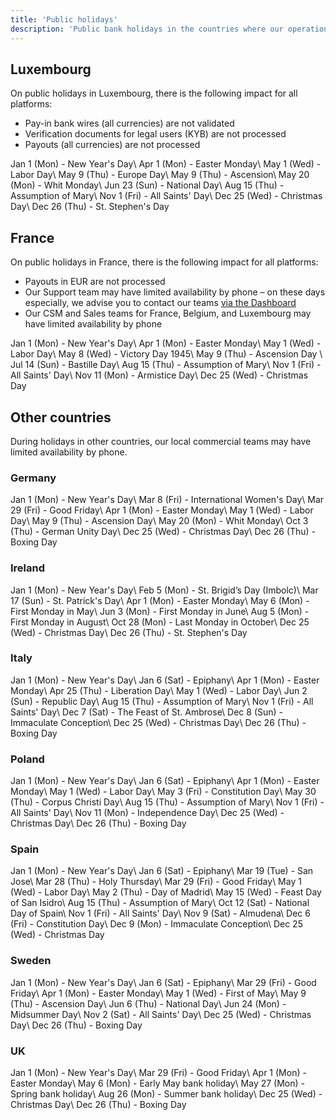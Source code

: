 ```yaml
---
title: 'Public holidays'
description: 'Public bank holidays in the countries where our operational teams are based may affect your service (regardless of where you are based).'
---
```


## Luxembourg

On public holidays in Luxembourg, there is the following impact for all platforms:

- Pay-in bank wires (all currencies) are not validated
- Verification documents for legal users (KYB) are not processed
- Payouts (all currencies) are not processed

<Accordion title="2024">
Jan 1 (Mon) - New Year's Day\
Apr 1 (Mon) - Easter Monday\
May 1 (Wed) - Labor Day\
May 9 (Thu) - Europe Day\
May 9 (Thu) - Ascension\
May 20 (Mon) - Whit Monday\
Jun 23 (Sun) - National Day\
Aug 15 (Thu) - Assumption of Mary\
Nov 1 (Fri) - All Saints' Day\
Dec 25 (Wed) - Christmas Day\
Dec 26 (Thu) - St. Stephen's Day
</Accordion>

## France

On public holidays in France, there is the following impact for all platforms:

- Payouts in EUR are not processed
- Our Support team may have limited availability by phone – on these days especially, we advise you to contact our teams [via the Dashboard](https://hub.mangopay.com/)
- Our CSM and Sales teams for France, Belgium, and Luxembourg may have limited availability by phone

<Accordion title="2024">
Jan 1 (Mon) - New Year's Day\
Apr 1 (Mon) - Easter Monday\
May 1 (Wed) - Labor Day\
May 8 (Wed) - Victory Day 1945\
May 9 (Thu) - Ascension Day \
Jul 14 (Sun) - Bastille Day\
Aug 15 (Thu) - Assumption of Mary\
Nov 1 (Fri) - All Saints' Day\
Nov 11 (Mon) - Armistice Day\
Dec 25 (Wed) - Christmas Day
</Accordion>

## Other countries

During holidays in other countries, our local commercial teams may have limited availability by phone.

### Germany

<Accordion title="2024">
Jan 1 (Mon) - New Year's Day\
Mar 8 (Fri) - International Women's Day\
Mar 29 (Fri) - Good Friday\
Apr 1 (Mon) - Easter Monday\
May 1 (Wed) - Labor Day\
May 9 (Thu) - Ascension Day\
May 20 (Mon) - Whit Monday\
Oct 3 (Thu) - German Unity Day\
Dec 25 (Wed) - Christmas Day\
Dec 26 (Thu) - Boxing Day
</Accordion>

### Ireland

<Accordion title="2024">
Jan 1 (Mon) - New Year's Day\
Feb 5 (Mon) - St. Brigid’s Day (Imbolc)\
Mar 17 (Sun) - St. Patrick's Day\
Apr 1 (Mon) - Easter Monday\
May 6 (Mon) - First Monday in May\
Jun 3 (Mon) - First Monday in June\
Aug 5 (Mon) - First Monday in August\
Oct 28 (Mon) - Last Monday in October\
Dec 25 (Wed) - Christmas Day\
Dec 26 (Thu) - St. Stephen's Day
</Accordion>

### Italy

<Accordion title="2024">
Jan 1 (Mon) - New Year's Day\
Jan 6 (Sat) - Epiphany\
Apr 1 (Mon) - Easter Monday\
Apr 25 (Thu) - Liberation Day\
May 1 (Wed) - Labor Day\
Jun 2 (Sun) - Republic Day\
Aug 15 (Thu) - Assumption of Mary\
Nov 1 (Fri) - All Saints' Day\
Dec 7 (Sat) - The Feast of St. Ambrose\
Dec 8 (Sun) - Immaculate Conception\
Dec 25 (Wed) - Christmas Day\
Dec 26 (Thu) - Boxing Day
</Accordion>

### Poland

<Accordion title="2024">
Jan 1 (Mon) - New Year's Day\
Jan 6 (Sat) - Epiphany\
Apr 1 (Mon) - Easter Monday\
May 1 (Wed) - Labor Day\
May 3 (Fri) - Constitution Day\
May 30 (Thu) - Corpus Christi Day\
Aug 15 (Thu) - Assumption of Mary\
Nov 1 (Fri) - All Saints' Day\
Nov 11 (Mon) - Independence Day\
Dec 25 (Wed) - Christmas Day\
Dec 26 (Thu) - Boxing Day
</Accordion>

### Spain

<Accordion title="2024">
Jan 1 (Mon) - New Year's Day\
Jan 6 (Sat) - Epiphany\
Mar 19 (Tue) - San Jose\
Mar 28 (Thu) - Holy Thursday\
Mar 29 (Fri) - Good Friday\
May 1 (Wed) - Labor Day\
May 2 (Thu) - Day of Madrid\
May 15 (Wed) - Feast Day of San Isidro\
Aug 15 (Thu) - Assumption of Mary\
Oct 12 (Sat) - National Day of Spain\
Nov 1 (Fri) - All Saints' Day\
Nov 9 (Sat) - Almudena\
Dec 6 (Fri) - Constitution Day\
Dec 9 (Mon) - Immaculate Conception\
Dec 25 (Wed) - Christmas Day
</Accordion>

### Sweden

<Accordion title="2024">
Jan 1 (Mon) - New Year's Day\
Jan 6 (Sat) - Epiphany\
Mar 29 (Fri) - Good Friday\
Apr 1 (Mon) - Easter Monday\
May 1 (Wed) - First of May\
May 9 (Thu) - Ascension Day\
Jun 6 (Thu) - National Day\
Jun 24 (Mon) - Midsummer Day\
Nov 2 (Sat) - All Saints' Day\
Dec 25 (Wed) - Christmas Day\
Dec 26 (Thu) - Boxing Day
</Accordion>

### UK

<Accordion title="2024">
Jan 1 (Mon) - New Year's Day\
Mar 29 (Fri) - Good Friday\
Apr 1 (Mon) - Easter Monday\
May 6 (Mon) - Early May bank holiday\
May 27 (Mon) - Spring bank holiday\
Aug 26 (Mon) - Summer bank holiday\
Dec 25 (Wed) - Christmas Day\
Dec 26 (Thu) - Boxing Day
</Accordion>